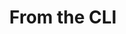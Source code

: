 ---
title: 'From the CLI'
metaTitle: 'From the CLI'
metaDescription: 'Get started with Prisma ORM and your favorite database. Learn about data modeling, migrations and querying.'
hide_table_of_contents: true
staticLink: true
---
